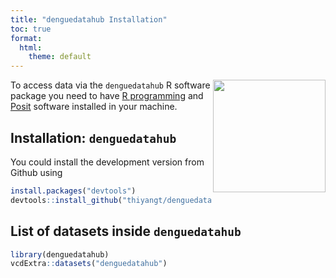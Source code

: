```yaml
---
title: "denguedatahub Installation"
toc: true
format:
  html:
    theme: default
---
```


<!-- Google tag (gtag.js) -->
<script async src="https://www.googletagmanager.com/gtag/js?id=G-MMF7S9CQZW"></script>
<script>
  window.dataLayer = window.dataLayer || [];
  function gtag(){dataLayer.push(arguments);}
  gtag('js', new Date());

  gtag('config', 'G-MMF7S9CQZW');
</script>

 <img src="logo.png" align="right" height="180"/>

To access data via the `denguedatahub` R software package you need to have [R programming](https://www.r-project.org/) and [Posit](https://posit.co/) software installed in your machine.

## Installation: `denguedatahub` 

You could install the development version from Github using

```r
install.packages("devtools")
devtools::install_github("thiyangt/denguedatahub")
```

## List of datasets inside `denguedatahub`

```r
library(denguedatahub)
vcdExtra::datasets("denguedatahub")
```

